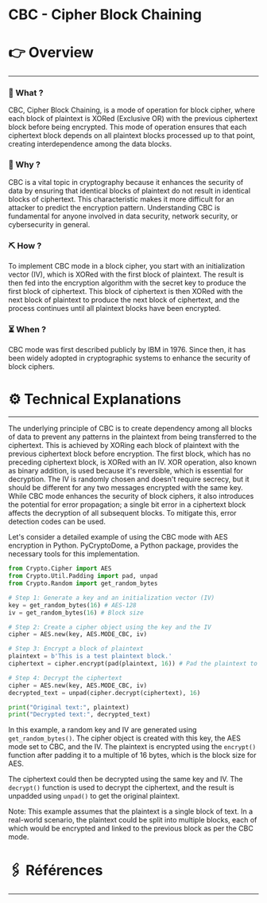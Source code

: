 # CBC - Cipher Block Chaining


# 👉 Overview

---

### 👀 What ?

CBC, Cipher Block Chaining, is a mode of operation for block cipher, where each block of plaintext is XORed (Exclusive OR) with the previous ciphertext block before being encrypted. This mode of operation ensures that each ciphertext block depends on all plaintext blocks processed up to that point, creating interdependence among the data blocks.


### 🧐 Why ?

CBC is a vital topic in cryptography because it enhances the security of data by ensuring that identical blocks of plaintext do not result in identical blocks of ciphertext. This characteristic makes it more difficult for an attacker to predict the encryption pattern. Understanding CBC is fundamental for anyone involved in data security, network security, or cybersecurity in general.


### ⛏️ How ?

To implement CBC mode in a block cipher, you start with an initialization vector (IV), which is XORed with the first block of plaintext. The result is then fed into the encryption algorithm with the secret key to produce the first block of ciphertext. This block of ciphertext is then XORed with the next block of plaintext to produce the next block of ciphertext, and the process continues until all plaintext blocks have been encrypted.


### ⏳ When ?

CBC mode was first described publicly by IBM in 1976. Since then, it has been widely adopted in cryptographic systems to enhance the security of block ciphers.


# ⚙️ Technical Explanations

---

The underlying principle of CBC is to create dependency among all blocks of data to prevent any patterns in the plaintext from being transferred to the ciphertext. This is achieved by XORing each block of plaintext with the previous ciphertext block before encryption. The first block, which has no preceding ciphertext block, is XORed with an IV. XOR operation, also known as binary addition, is used because it's reversible, which is essential for decryption. The IV is randomly chosen and doesn't require secrecy, but it should be different for any two messages encrypted with the same key. While CBC mode enhances the security of block ciphers, it also introduces the potential for error propagation; a single bit error in a ciphertext block affects the decryption of all subsequent blocks. To mitigate this, error detection codes can be used.

Let's consider a detailed example of using the CBC mode with AES encryption in Python. PyCryptoDome, a Python package, provides the necessary tools for this implementation.

```python
from Crypto.Cipher import AES
from Crypto.Util.Padding import pad, unpad
from Crypto.Random import get_random_bytes

# Step 1: Generate a key and an initialization vector (IV)
key = get_random_bytes(16) # AES-128
iv = get_random_bytes(16) # Block size

# Step 2: Create a cipher object using the key and the IV
cipher = AES.new(key, AES.MODE_CBC, iv)

# Step 3: Encrypt a block of plaintext
plaintext = b'This is a test plaintext block.'
ciphertext = cipher.encrypt(pad(plaintext, 16)) # Pad the plaintext to be a multiple of 16 bytes

# Step 4: Decrypt the ciphertext
cipher = AES.new(key, AES.MODE_CBC, iv)
decrypted_text = unpad(cipher.decrypt(ciphertext), 16)

print("Original text:", plaintext)
print("Decrypted text:", decrypted_text)

```

In this example, a random key and IV are generated using `get_random_bytes()`. The cipher object is created with this key, the AES mode set to CBC, and the IV. The plaintext is encrypted using the `encrypt()` function after padding it to a multiple of 16 bytes, which is the block size for AES.

The ciphertext could then be decrypted using the same key and IV. The `decrypt()` function is used to decrypt the ciphertext, and the result is unpadded using `unpad()` to get the original plaintext.

Note: This example assumes that the plaintext is a single block of text. In a real-world scenario, the plaintext could be split into multiple blocks, each of which would be encrypted and linked to the previous block as per the CBC mode.

# 🖇️ Références

---